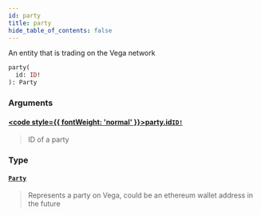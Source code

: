 ```yaml
---
id: party
title: party
hide_table_of_contents: false
---
```








An entity that is trading on the Vega network

```graphql
party(
  id: ID!
): Party
```


### Arguments

#### [<code style={{ fontWeight: 'normal' }}>party.<b>id</b></code>](#)<Bullet />[`ID!`](/docs/testnet/graphql/scalars/id) <Badge class="secondary" text="non-null"/> <Badge class="secondary" text="scalar"/>
> ID of a party
> 

### Type

#### [`Party`](/docs/testnet/graphql/objects/party) <Badge class="secondary" text="object"/>
> Represents a party on Vega, could be an ethereum wallet address in the future
> 





